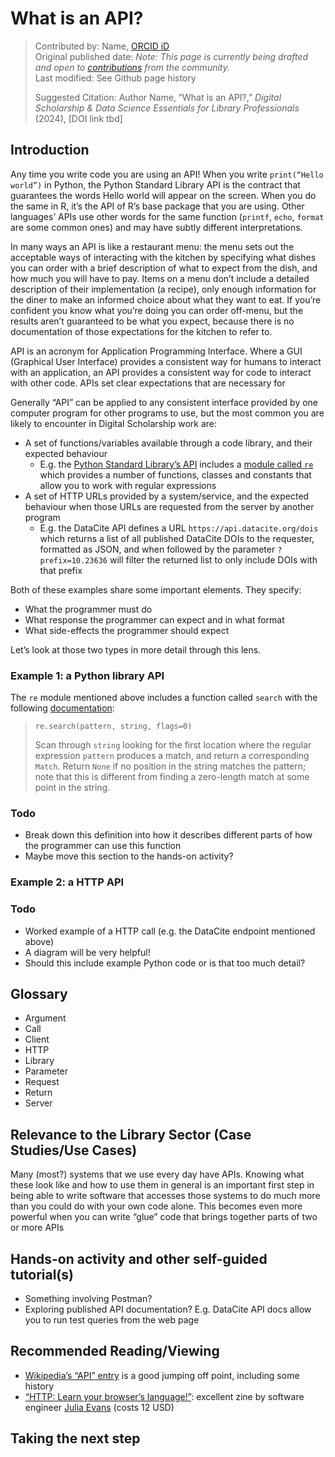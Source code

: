 # What is an API? {.unnumbered}
>Contributed by: Name, [ORCID iD](https://orcid.org/0000-0001-6560-5586)<br>
>Original published date: _Note: This page is currently being drafted and open to [contributions](https://libereurope.github.io/ds-essentials/contributing.html) from the community._ <br>
>Last modified: See Github page history
>
>Suggested Citation: Author Name, “What is an API?,” *Digital Scholarship & Data Science Essentials for Library Professionals* (2024), [DOI link tbd]

## Introduction

<!-- Approx 500-700 words -->

Any time you write code you are using an API!
When you write `print(“Hello world”)` in Python,
the Python Standard Library API is the contract that guarantees the words Hello world will appear on the screen.
When you do the same in R,
it’s the API of R’s base package that you are using.
Other languages’ APIs use other words for the same function
(`printf`, `echo`, `format` are some common ones)
and may have subtly different interpretations.

In many ways an API is like a restaurant menu:
the menu sets out the acceptable ways of interacting with the kitchen
by specifying what dishes you can order
with a brief description of what to expect from the dish,
and how much you will have to pay.
Items on a menu don't include a detailed description of their implementation
(a recipe),
only enough information for the diner to make an informed choice
about what they want to eat.
If you're confident you know what you're doing you can order off-menu,
but the results aren't guaranteed to be what you expect,
because there is no documentation of those expectations
for the kitchen to refer to.

API is an acronym for Application Programming Interface.
Where a GUI (Graphical User Interface) provides a consistent way for humans to interact with an application,
an API provides a consistent way for code to interact with other code.
APIs set clear expectations that are necessary for 

Generally “API” can be applied to any consistent interface provided by one computer program for other programs to use,
but the most common you are likely to encounter in Digital Scholarship work are:

- A set of functions/variables available through a code library,
  and their expected behaviour
  - E.g. the [Python Standard Library’s API][py-stdlib] includes a [module called `re`][re]
    which provides a number of functions, classes and constants that allow you to work with regular expressions

- A set of HTTP URLs provided by a system/service,
  and the expected behaviour when those URLs are requested from the server by another program
  - E.g. the DataCite API defines a URL `https://api.datacite.org/dois` which
    returns a list of all published DataCite DOIs to the requester,
    formatted as JSON,
    and when followed by the parameter `?prefix=10.23636`
    will filter the returned list to only include DOIs with that prefix

Both of these examples share some important elements.
They specify:

- What the programmer must do
- What response the programmer can expect and in what format
- What side-effects the programmer should expect

Let’s look at those two types in more detail through this lens.

[re]: https://docs.python.org/3/library/re.html
[py-stdlib]: https://docs.python.org/3/library/index.html

### Example 1: a Python library API

The `re` module mentioned above includes a function called `search`
with the following [documentation][re.search]:

> `re.search(pattern, string, flags=0)`
>
> Scan through `string` looking for the first location
> where the regular expression `pattern` produces a match,
> and return a corresponding `Match`.
> Return `None` if no position in the string matches the pattern;
> note that this is different from finding a zero-length match
> at some point in the string.

[requests]: https://docs.python-requests.org/en/latest/index.html
[re.search]: https://docs.python.org/3/library/re.html#re.search

::: {.callout-caution}
### Todo

- Break down this definition into how it describes different parts of how the programmer can use this function
- Maybe move this section to the hands-on activity?
:::

### Example 2: a HTTP API

::: {.callout-caution}
### Todo

- Worked example of a HTTP call (e.g. the DataCite endpoint mentioned above)
- A diagram will be very helpful!
- Should this include example Python code or is that too much detail?
:::

## Glossary

- Argument
- Call
- Client
- HTTP
- Library
- Parameter
- Request
- Return
- Server

## Relevance to the Library Sector (Case Studies/Use Cases)
<!-- Approximately 300-500 words -->

Many (most?) systems that we use every day have APIs.
Knowing what these look like and how to use them in general
is an important first step in being able to write software
that accesses those systems
to do much more than you could do with your own code alone.
This becomes even more powerful when you can write “glue” code
that brings together parts of two or more APIs 

## Hands-on activity and other self-guided tutorial(s)

<!-- Approximately 200-400 words -->

- Something involving Postman?
- Exploring published API documentation?
  E.g. DataCite API docs allow you to run test queries from the web page

## Recommended Reading/Viewing

<!-- Approximately 200-400 words -->
 
- [Wikipedia's "API" entry](https://en.wikipedia.org/wiki/API)
  is a good jumping off point,
  including some history
- ["HTTP: Learn your browser's language!"](https://wizardzines.com/zines/http/): 
  excellent zine by software engineer [Julia Evans](https://jvns.ca)
  (costs 12 USD)

## Taking the next step

<!-- Approximately 200-400 words -->
